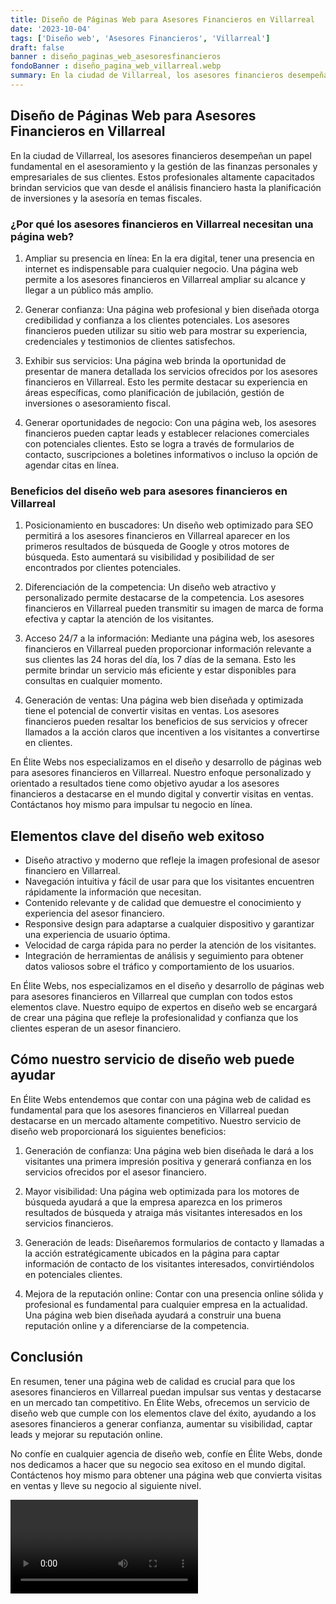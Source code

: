 ```yaml
---
title: Diseño de Páginas Web para Asesores Financieros en Villarreal
date: '2023-10-04'
tags: ['Diseño web', 'Asesores Financieros', 'Villarreal']
draft: false
banner : diseño_paginas_web_asesoresfinancieros
fondoBanner : diseño_pagina_web_villarreal.webp
summary: En la ciudad de Villarreal, los asesores financieros desempeñan un papel fundamental en el asesoramiento y la gestión de las finanzas personales y empresariales de sus clientes. Estos profesionales altamente capacitados brindan servicios que van desde el análisis financiero hasta la planificación de inversiones y la asesoría en temas fiscales. 
---
```


## Diseño de Páginas Web para Asesores Financieros en Villarreal

En la ciudad de Villarreal, los asesores financieros desempeñan un papel fundamental en el asesoramiento y la gestión de las finanzas personales y empresariales de sus clientes. Estos profesionales altamente capacitados brindan servicios que van desde el análisis financiero hasta la planificación de inversiones y la asesoría en temas fiscales. 

### ¿Por qué los asesores financieros en Villarreal necesitan una página web?

1. Ampliar su presencia en línea: En la era digital, tener una presencia en internet es indispensable para cualquier negocio. Una página web permite a los asesores financieros en Villarreal ampliar su alcance y llegar a un público más amplio.

2. Generar confianza: Una página web profesional y bien diseñada otorga credibilidad y confianza a los clientes potenciales. Los asesores financieros pueden utilizar su sitio web para mostrar su experiencia, credenciales y testimonios de clientes satisfechos.

3. Exhibir sus servicios: Una página web brinda la oportunidad de presentar de manera detallada los servicios ofrecidos por los asesores financieros en Villarreal. Esto les permite destacar su experiencia en áreas específicas, como planificación de jubilación, gestión de inversiones o asesoramiento fiscal.

4. Generar oportunidades de negocio: Con una página web, los asesores financieros pueden captar leads y establecer relaciones comerciales con potenciales clientes. Esto se logra a través de formularios de contacto, suscripciones a boletines informativos o incluso la opción de agendar citas en línea.

### Beneficios del diseño web para asesores financieros en Villarreal

1. Posicionamiento en buscadores: Un diseño web optimizado para SEO permitirá a los asesores financieros en Villarreal aparecer en los primeros resultados de búsqueda de Google y otros motores de búsqueda. Esto aumentará su visibilidad y posibilidad de ser encontrados por clientes potenciales.

2. Diferenciación de la competencia: Un diseño web atractivo y personalizado permite destacarse de la competencia. Los asesores financieros en Villarreal pueden transmitir su imagen de marca de forma efectiva y captar la atención de los visitantes.

3. Acceso 24/7 a la información: Mediante una página web, los asesores financieros en Villarreal pueden proporcionar información relevante a sus clientes las 24 horas del día, los 7 días de la semana. Esto les permite brindar un servicio más eficiente y estar disponibles para consultas en cualquier momento.

4. Generación de ventas: Una página web bien diseñada y optimizada tiene el potencial de convertir visitas en ventas. Los asesores financieros pueden resaltar los beneficios de sus servicios y ofrecer llamados a la acción claros que incentiven a los visitantes a convertirse en clientes.

En Élite Webs nos especializamos en el diseño y desarrollo de páginas web para asesores financieros en Villarreal. Nuestro enfoque personalizado y orientado a resultados tiene como objetivo ayudar a los asesores financieros a destacarse en el mundo digital y convertir visitas en ventas. Contáctanos hoy mismo para impulsar tu negocio en línea.

<GifSeo />

<Cta />

## Elementos clave del diseño web exitoso

- Diseño atractivo y moderno que refleje la imagen profesional de asesor financiero en Villarreal.
- Navegación intuitiva y fácil de usar para que los visitantes encuentren rápidamente la información que necesitan.
- Contenido relevante y de calidad que demuestre el conocimiento y experiencia del asesor financiero.
- Responsive design para adaptarse a cualquier dispositivo y garantizar una experiencia de usuario óptima.
- Velocidad de carga rápida para no perder la atención de los visitantes.
- Integración de herramientas de análisis y seguimiento para obtener datos valiosos sobre el tráfico y comportamiento de los usuarios.

En Élite Webs, nos especializamos en el diseño y desarrollo de páginas web para asesores financieros en Villarreal que cumplan con todos estos elementos clave. Nuestro equipo de expertos en diseño web se encargará de crear una página que refleje la profesionalidad y confianza que los clientes esperan de un asesor financiero.

## Cómo nuestro servicio de diseño web puede ayudar

En Élite Webs entendemos que contar con una página web de calidad es fundamental para que los asesores financieros en Villarreal puedan destacarse en un mercado altamente competitivo. Nuestro servicio de diseño web proporcionará los siguientes beneficios:

1. Generación de confianza: Una página web bien diseñada le dará a los visitantes una primera impresión positiva y generará confianza en los servicios ofrecidos por el asesor financiero.

2. Mayor visibilidad: Una página web optimizada para los motores de búsqueda ayudará a que la empresa aparezca en los primeros resultados de búsqueda y atraiga más visitantes interesados en los servicios financieros.

3. Generación de leads: Diseñaremos formularios de contacto y llamadas a la acción estratégicamente ubicados en la página para captar información de contacto de los visitantes interesados, convirtiéndolos en potenciales clientes.

4. Mejora de la reputación online: Contar con una presencia online sólida y profesional es fundamental para cualquier empresa en la actualidad. Una página web bien diseñada ayudará a construir una buena reputación online y a diferenciarse de la competencia.

## Conclusión

En resumen, tener una página web de calidad es crucial para que los asesores financieros en Villarreal puedan impulsar sus ventas y destacarse en un mercado tan competitivo. En Élite Webs, ofrecemos un servicio de diseño web que cumple con los elementos clave del éxito, ayudando a los asesores financieros a generar confianza, aumentar su visibilidad, captar leads y mejorar su reputación online.

No confíe en cualquier agencia de diseño web, confíe en Élite Webs, donde nos dedicamos a hacer que su negocio sea exitoso en el mundo digital. Contáctenos hoy mismo para obtener una página web que convierta visitas en ventas y lleve su negocio al siguiente nivel.

<Video />

<CtaBot job='Asesores Financieros' city='Villarreal'/>

<Gmaps query='Villarreal+españa+maps' />